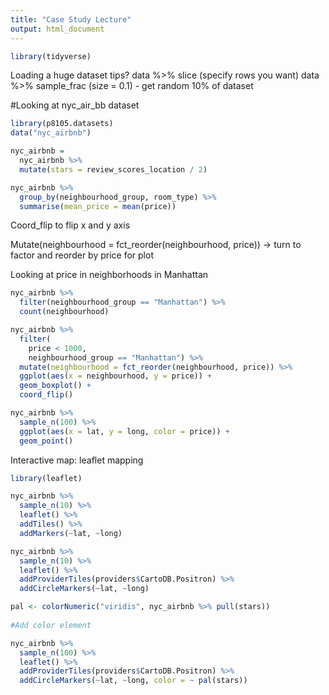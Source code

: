 ```yaml
---
title: "Case Study Lecture"
output: html_document
---
```


```r
library(tidyverse)
```

Loading a huge dataset tips?
data %>%  slice (specify rows you want)
data %>% sample_frac (size = 0.1) - get random 10% of dataset

#Looking at nyc_air_bb dataset

```r
library(p8105.datasets)
data("nyc_airbnb")
```


```r
nyc_airbnb = 
  nyc_airbnb %>% 
  mutate(stars = review_scores_location / 2)

nyc_airbnb %>% 
  group_by(neighbourhood_group, room_type) %>% 
  summarise(mean_price = mean(price))
```

Coord_flip to flip x and y axis

Mutate(neighbourhood = fct_reorder(neighbourhood, price)) -> turn to factor and reorder by price for plot

Looking at price in neighborhoods in Manhattan

```r
nyc_airbnb %>% 
  filter(neighbourhood_group == "Manhattan") %>% 
  count(neighbourhood)

nyc_airbnb %>% 
  filter(
    price < 1000,
    neighbourhood_group == "Manhattan") %>% 
  mutate(neighbourhood = fct_reorder(neighbourhood, price)) %>% 
  ggplot(aes(x = neighbourhood, y = price)) +
  geom_boxplot() +
  coord_flip()
```

```r
nyc_airbnb %>% 
  sample_n(100) %>% 
  ggplot(aes(x = lat, y = long, color = price)) +
  geom_point()
```

Interactive map: leaflet mapping  

```r
 
library(leaflet)

nyc_airbnb %>% 
  sample_n(10) %>% 
  leaflet() %>% 
  addTiles() %>% 
  addMarkers(~lat, ~long)

nyc_airbnb %>% 
  sample_n(10) %>% 
  leaflet() %>% 
  addProviderTiles(providers$CartoDB.Positron) %>%  
  addCircleMarkers(~lat, ~long)

pal <- colorNumeric("viridis", nyc_airbnb %>% pull(stars))
          
#Add color element 

nyc_airbnb %>% 
  sample_n(100) %>% 
  leaflet() %>% 
  addProviderTiles(providers$CartoDB.Positron) %>%  
  addCircleMarkers(~lat, ~long, color = ~ pal(stars))

```


